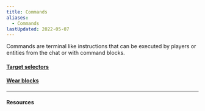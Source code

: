 ```yaml
---
title: Commands
aliases:
  - Commands
lastUpdated: 2022-05-07
---
```



Commands are terminal like instructions that can be executed by players or entities from the chat or with command blocks.

#### [Target selectors](/targetselectors)

#### [Wear blocks](/wearblocks)

---

#### Resources

<Wiki path="w/Commands" />